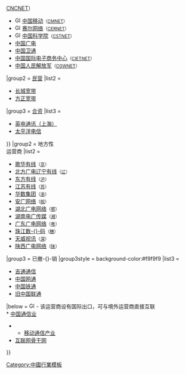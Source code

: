 {{Navbox
|name       = 中国互联网服务提供商
|title      = 中國大陸互聯網服務提供商
|bodyclass  = hlist
|state      = {{{state|autocollapse}}}
|above      =  监管机构：[[中华人民共和国工业和信息化部|工业和信息化部]]
|titlestyle = background:
|belowstyle = background:
|image = [[File:Crystal Clear app Internet Connection Tools.svg|50px]]
|group1     = 全国性<br>运营商
|list1=
{{Navbox subgroup
|group1 = [[国有企业|国有]]
|list1      = 
*[[File:Globe icon.svg|15px]] [[中国电信]]<small>（[[中国公用计算机互联网|ChinaNet]]{{.w}}[[中国电信下一代承载网|CN2]]）</small>
*[[File:Globe icon.svg|15px]] [[中国联通]]<small>（[[CHINA169]]{{.w}}[[CNCNET]]）</small>
*[[File:Globe icon.svg|15px]] [[中国移动]]<small>（[[中国移动#业务|CMNET]]）</small>
*[[File:Globe icon.svg|15px]] [[赛尔网络]]<small>（[[中国教育和科研计算机网|CERNET]]）</small>
*[[File:Globe icon.svg|15px]] [[中国科学院]]<small>（[[中国科技网|CSTNET]]）</small>
*[[中国广电]]
*[[中国卫通]]
*[[中国国际电子商务中心]]<small>（[[中国国际经济贸易互联网|CIETNET]]）</small>
*[[中国人民解放军]]<small>（[[中国长城互联网|CGWNET]]）</small>
|group2     = [[民营企业|民营]]
|list2      = 
*[[长城宽带]]
*[[方正宽带]]
|group3 = [[中外合资经营企业|合资]]
|list3 =
*[[英國電信|英电通讯（上海）]]
*[[澳大利亚电信|太平洋电信]]
}}
|group2     = 地方性<br>运营商
|list2     =
*[[歌华有线]]<small>（[[北京|京]]）</small>
*[[北方广电辽宁有线]]<small>（[[辽宁|辽]]）</small>
*[[东方有线]]<small>（[[上海|沪]]）</small>
*[[江苏有线]]<small>（[[江苏|苏]]）</small>
*[[华数集团]]<small>（[[浙江|浙]]）</small>
*[[安广网络]]<small>（[[安徽|皖]]）</small>
*[[湖北广电网络]]<small>（[[湖北|鄂]]）</small>
*[[湖南电广传媒]]<small>（[[湖南|湘]]）</small>
*[[广东广电网络]]<small>（[[广东|粤]]）</small>
*[[广州有线珠江数码|珠江数-{}-码]]<small>（[[广州|穗]]）</small>
*[[天威视讯]]<small>（[[深圳|深]]）</small>
*[[陕西广电网络]]<small>（[[陕西|陕]]）</small>
|group3     = 已撤-{}-销
|group3style = background-color:#f9f9f9
|list3        = 
*[[吉通通信]]
*[[中国网通]]
*[[中国铁通]]
*[[中国联通 (2008年之前)|旧中国联通]]
|below      = 
[[File:Globe icon.svg|15px]] - 该运营商设有国际出口，可与境外运营商直接互联<br>
* [[中华人民共和国通信|中国通信业]]
** [[中国移动电话产业|移动通信产业]]
* [[中国互联网骨干网|互联网骨干网]]
}}<noinclude>
{{collapsible option}}
[[Category:中國行業模板]]
</noinclude>